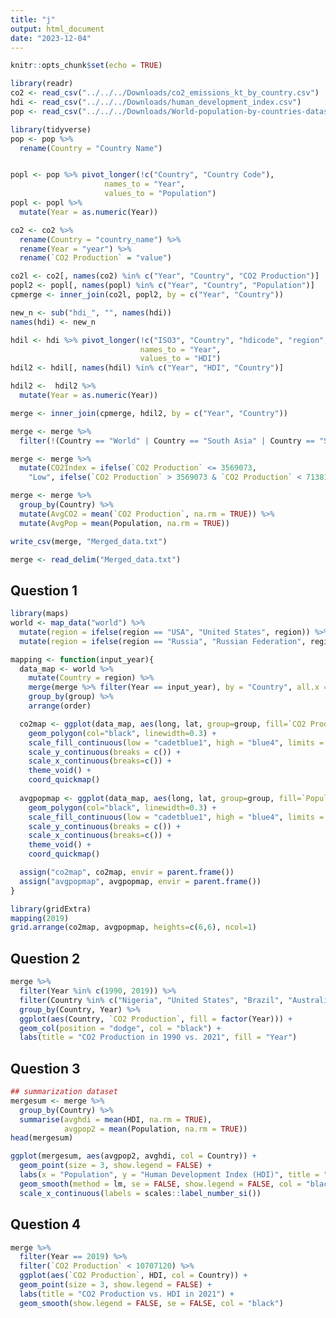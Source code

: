 ```yaml
---
title: "j"
output: html_document
date: "2023-12-04"
---
```


```r
knitr::opts_chunk$set(echo = TRUE)
```

```r
library(readr)
co2 <- read_csv("../../../Downloads/co2_emissions_kt_by_country.csv")
hdi <- read_csv("../../../Downloads/human_development_index.csv")
pop <- read_csv("../../../Downloads/World-population-by-countries-dataset.csv")
```
```r
library(tidyverse)
pop <- pop %>% 
  rename(Country = "Country Name")


popl <- pop %>% pivot_longer(!c("Country", "Country Code"),
                     names_to = "Year",
                     values_to = "Population")
popl <- popl %>% 
  mutate(Year = as.numeric(Year))

co2 <- co2 %>% 
  rename(Country = "country_name") %>% 
  rename(Year = "year") %>% 
  rename(`CO2 Production` = "value")

co2l <- co2[, names(co2) %in% c("Year", "Country", "CO2 Production")]
popl2 <- popl[, names(popl) %in% c("Year", "Country", "Population")]
cpmerge <- inner_join(co2l, popl2, by = c("Year", "Country"))

new_n <- sub("hdi_", "", names(hdi))
names(hdi) <- new_n

hdil <- hdi %>% pivot_longer(!c("ISO3", "Country", "hdicode", "region", "rank_2021"),
                             names_to = "Year",
                             values_to = "HDI")
hdil2 <- hdil[, names(hdil) %in% c("Year", "HDI", "Country")]
```

```r
hdil2 <-  hdil2 %>% 
  mutate(Year = as.numeric(Year))

merge <- inner_join(cpmerge, hdil2, by = c("Year", "Country"))

merge <- merge %>% 
  filter(!(Country == "World" | Country == "South Asia" | Country == "Sub-Saharan Africa"))

merge <- merge %>% 
  mutate(CO2Index = ifelse(`CO2 Production` <= 3569073, 
    "Low", ifelse(`CO2 Production` > 3569073 & `CO2 Production` < 7138146, "Middle", "High")))

merge <- merge %>% 
  group_by(Country) %>% 
  mutate(AvgCO2 = mean(`CO2 Production`, na.rm = TRUE)) %>% 
  mutate(AvgPop = mean(Population, na.rm = TRUE))

write_csv(merge, "Merged_data.txt")
```

```r
merge <- read_delim("Merged_data.txt")
```

## Question 1

```r
library(maps)
world <- map_data("world") %>% 
  mutate(region = ifelse(region == "USA", "United States", region)) %>% 
  mutate(region = ifelse(region == "Russia", "Russian Federation", region))

mapping <- function(input_year){
  data_map <- world %>% 
    mutate(Country = region) %>% 
    merge(merge %>% filter(Year == input_year), by = "Country", all.x = TRUE) %>% 
    group_by(group) %>% 
    arrange(order)

  co2map <- ggplot(data_map, aes(long, lat, group=group, fill=`CO2 Production`)) +
    geom_polygon(col="black", linewidth=0.3) +
    scale_fill_continuous(low = "cadetblue1", high = "blue4", limits = c(0,10707220), labels = scales::label_number_si()) +
    scale_y_continuous(breaks = c()) +
    scale_x_continuous(breaks=c()) +
    theme_void() +
    coord_quickmap()
    
  avgpopmap <- ggplot(data_map, aes(long, lat, group=group, fill=`Population`)) +
    geom_polygon(col="black", linewidth=0.3) +
    scale_fill_continuous(low = "cadetblue1", high = "blue4", limits = c(0, 2*10^9), labels = scales::label_number_si()) +
    scale_y_continuous(breaks = c()) +
    scale_x_continuous(breaks=c()) +
    theme_void() +
    coord_quickmap()

  assign("co2map", co2map, envir = parent.frame())
  assign("avgpopmap", avgpopmap, envir = parent.frame())
}
```

```r
library(gridExtra)
mapping(2019)
grid.arrange(co2map, avgpopmap, heights=c(6,6), ncol=1)
```

## Question 2

```r
merge %>% 
  filter(Year %in% c(1990, 2019)) %>% 
  filter(Country %in% c("Nigeria", "United States", "Brazil", "Australia", "Russian Federation", "China")) %>% 
  group_by(Country, Year) %>% 
  ggplot(aes(Country, `CO2 Production`, fill = factor(Year))) +
  geom_col(position = "dodge", col = "black") +
  labs(title = "CO2 Production in 1990 vs. 2021", fill = "Year") 
```
## Question 3

```r
## summarization dataset
mergesum <- merge %>%
  group_by(Country) %>%
  summarise(avghdi = mean(HDI, na.rm = TRUE),
            avgpop2 = mean(Population, na.rm = TRUE))
head(mergesum)

ggplot(mergesum, aes(avgpop2, avghdi, col = Country)) +
  geom_point(size = 3, show.legend = FALSE) +
  labs(x = "Population", y = "Human Development Index (HDI)", title = "Population vs. Human Development Index (HDI)") + 
  geom_smooth(method = lm, se = FALSE, show.legend = FALSE, col = "black") +
  scale_x_continuous(labels = scales::label_number_si())
```

## Question 4

```r
merge %>% 
  filter(Year == 2019) %>% 
  filter(`CO2 Production` < 10707120) %>% 
  ggplot(aes(`CO2 Production`, HDI, col = Country)) +
  geom_point(size = 3, show.legend = FALSE) +
  labs(title = "CO2 Production vs. HDI in 2021") +
  geom_smooth(show.legend = FALSE, se = FALSE, col = "black")
```
